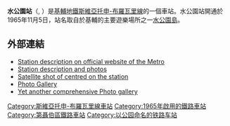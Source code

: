 {{Infobox station 
| name          = 水公園<br />{{lang|uk|Гiдропарк}}
| type          = {{METROKIEV type}}
| style         = Sviatoshynsko-Brovarska
| image         = Hidropark metro station Kiev 2011 01.jpg
| image_size    = 
| image_caption = 
| address       = [[第聶伯區|第聶伯區]]
| borough       = [[基輔|基輔]]
| country       = [[烏克蘭|烏克蘭]]
| coordinates   = {{coord|50|26|45|N|30|34|37|E|display=title,inline}}
| line          = {{KIEVMETRO-line1}}
| other         = 
| structure     = 地面
| platform      = 2個[[側式月台|側式月台]]
| depth         = 
| levels        = 1層
| tracks        = 2條
| parking       = 
| bicycle       = 
| baggage_check = 
| opened        = 1965年11月5日
| closed        = 
| rebuilt       = 
| electrified   = 是
| ADA           = 
| code          = 123
| owned         = [[基輔地鐵|基輔地鐵]]
| zone          = 
| smartcardname = 
| smartcardstatus = 
| former        = 
| passengers    = 
| pass_year     = 
| pass_percent  = 
| pass_system   = 
| mpassengers   = 
| services      = 
| map_locator   = 
}}
'''水公園站'''（{{lang-uk|Гідропарк|Hydropark}}, {{IPA audio link|LL-Q8798 (ukr)-Tohaomg-Гідропарк.wav}}）是[[基輔地鐵|基輔地鐵]][[斯維亞托申-布羅瓦里線|斯維亞托申-布羅瓦里線]]的一個車站。水公園站開通於1965年11月5日，站名取自於基輔的主要遊樂場所之一[[基輔水公園|水公園島]]。
==外部連結==
* [https://web.archive.org/web/20061107080820/http://www.metro.kiev.ua/Ukr/HidroparkUkr.html Station description on official website of the Metro] {{uk icon}}
* [https://web.archive.org/web/20160303174627/http://www.metropoliten.kiev.ua/station.php?lang=0&station_id=14 Station description and photos] {{Ru icon}}
* [http://maps.google.com/maps?f=q&hl=en&q=Kiev&t=k&om=1&ie=UTF8&ll=50.445706,30.577054&spn=0.002993,0.010815 Satellite shot of centred on the station]
* [https://web.archive.org/web/20160430184552/http://metro.zarohem.cz/kyjev/01-svjatosinobravarska/14-hydropark/index.html Photo Gallery] {{cs icon}}
* [http://www.metrophoto.iatp.org.ua/gidropark.php Yet another comprehensive Photo gallery] {{Wayback|url=http://www.metrophoto.iatp.org.ua/gidropark.php |date=20070922125301 }} {{Ru icon}}
{{斯維亞托申-布羅瓦里線}}
[[Category:斯維亞托申-布羅瓦里線車站|Category:斯維亞托申-布羅瓦里線車站]]
[[Category:1965年啟用的鐵路車站|Category:1965年啟用的鐵路車站]]
[[Category:第聶伯區鐵路車站|Category:第聶伯區鐵路車站]]
[[Category:以公园命名的铁路车站|Category:以公园命名的铁路车站]]